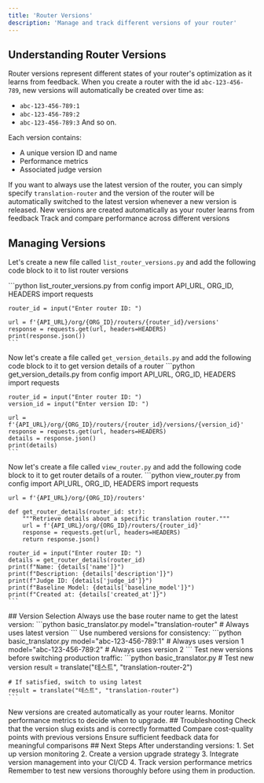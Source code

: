 ```yaml
---
title: 'Router Versions'
description: 'Manage and track different versions of your router'
---
```

## Understanding Router Versions
Router versions represent different states of your router's optimization as it learns from feedback. When you create a router with the id `abc-123-456-789`, new versions will automatically be created over time as:
- `abc-123-456-789:1`
- `abc-123-456-789:2`
- `abc-123-456-789:3`
And so on.

Each version contains:
- A unique version ID and name
- Performance metrics
- Associated judge version

If you want to always use the latest version of the router, you can simply specify `translation-router` and the version of the router will be automatically switched to the latest version whenever a new version is released.
<CardGroup cols={2}>
  <Card title="Automatic Updates" icon="arrows-rotate">
    New versions are created automatically as your router learns from feedback
  </Card>
  <Card title="Version Control" icon="code-branch">
    Track and compare performance across different versions
  </Card>
</CardGroup>
## Managing Versions

Let's create a new file called `list_router_versions.py` and add the following code block to it to list router versions

<Steps>
  <Step title="List Router Versions">
    ```python list_router_versions.py
    from config import API_URL, ORG_ID, HEADERS
    import requests
    
    router_id = input("Enter router ID: ")
    
    url = f'{API_URL}/org/{ORG_ID}/routers/{router_id}/versions'
    response = requests.get(url, headers=HEADERS)
    print(response.json())
    ```
  </Step>

  Now let's create a file called `get_version_details.py` and add the following code block to it to get version details of a router
  <Step title="Get Version Details">
    ```python get_version_details.py
    from config import API_URL, ORG_ID, HEADERS
    import requests
    
    router_id = input("Enter router ID: ")
    version_id = input("Enter version ID: ")
    
    url = f'{API_URL}/org/{ORG_ID}/routers/{router_id}/versions/{version_id}'
    response = requests.get(url, headers=HEADERS)
    details = response.json()
    print(details)
    ```
  </Step>
  <Step title="Get router details">

  Now let's create a file called `view_router.py` and add the following code block to it to get router details of a router.
    ```python view_router.py
    from config import API_URL, ORG_ID, HEADERS
    import requests
    
    url = f'{API_URL}/org/{ORG_ID}/routers'
    
    def get_router_details(router_id: str):
        """Retrieve details about a specific translation router."""
        url = f'{API_URL}/org/{ORG_ID}/routers/{router_id}'
        response = requests.get(url, headers=HEADERS)
        return response.json()
    
    router_id = input("Enter router ID: ")
    details = get_router_details(router_id)
    print(f"Name: {details['name']}")
    print(f"Description: {details['description']}")
    print(f"Judge ID: {details['judge_id']}")
    print(f"Baseline Model: {details['baseline_model']}")
    print(f"Created at: {details['created_at']}")
    ```
  </Step>
</Steps>
## Version Selection
<AccordionGroup>
  <Accordion title="Using Latest Version">
    Always use the base router name to get the latest version:
    ```python basic_translator.py
    model="translation-router"  # Always uses latest version
    ```
  </Accordion>
  <Accordion title="Using Specific Version">
    Use numbered versions for consistency:
    ```python basic_translator.py
    model="abc-123-456-789:1"  # Always uses version 1
    model="abc-123-456-789:2"  # Always uses version 2
    ```
  </Accordion>
  <Accordion title="Version Migration">
    Test new versions before switching production traffic:
    ```python basic_translator.py
    # Test new version
    result = translate("테스트", "translation-router-2")
    
    # If satisfied, switch to using latest
    result = translate("테스트", "translation-router")
    ```
  </Accordion>
</AccordionGroup>
<Note>
  New versions are created automatically as your router learns. Monitor performance metrics to decide when to upgrade.
</Note>
## Troubleshooting
<AccordionGroup>
  <Accordion title="Invalid Version">
    Check that the version slug exists and is correctly formatted
  </Accordion>
  <Accordion title="Performance Regression">
    Compare cost-quality points with previous versions
  </Accordion>
  <Accordion title="Missing Data">
    Ensure sufficient feedback data for meaningful comparisons
  </Accordion>
</AccordionGroup>
## Next Steps
After understanding versions:
1. Set up version monitoring
2. Create a version upgrade strategy
3. Integrate version management into your CI/CD
4. Track version performance metrics
<Note>
  Remember to test new versions thoroughly before using them in production.
</Note>